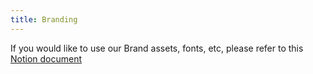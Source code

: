 ```yaml
---
title: Branding
---
```


If you would like to use our Brand assets, fonts, etc, please refer to this [Notion document](https://www.notion.so/whopcom/Design-Guidelines-for-Developers-v2-7fbb27d2c41e4a578d45cf4089c75339?pvs=4)
